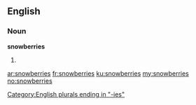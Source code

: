 ==English==

===Noun===
'''snowberries'''

# {{plural of|snowberry}}

[[Category:English plurals ending in "-ies"]]

[[ar:snowberries]]
[[fr:snowberries]]
[[ku:snowberries]]
[[my:snowberries]]
[[no:snowberries]]